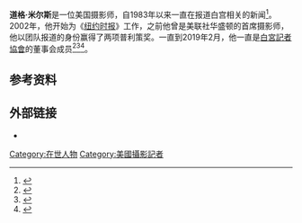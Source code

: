'''道格·米尔斯'''是一位美国摄影师，自1983年以来一直在报道白宫相关的新闻<ref>{{cite web|url=https://www.c-span.org/video/?439710-1/qa-doug-mills|title=Q&A Doug Mills, Jan 15 2018 - Video - C-SPAN.org|website=www.c-span.org}}</ref>。2002年，他开始为《[[纽约时报|纽约时报]]》工作，之前他曾是美联社华盛顿的首席摄影师，他以团队报道的身份赢得了两项普利策奖。一直到2019年2月，他一直是[[白宮記者協會|白宮記者協會]]的董事会成员<ref name="thehillnytimesphotographer">{{cite news|last1=Savransky|first1=Rebecca|title=NY Times photographer: We get more access to Trump than Obama|url=http://thehill.com/homenews/media/373248-ny-times-photographer-we-get-more-access-to-trump-than-obama|accessdate=11 February 2018|work=The Hill|date=2 October 2017}}</ref><ref name="nytimesaphotoofjamescomey">{{cite news|last1=Hiltner|first1=Stephen|title=A Photo of James Comey Takes the Internet by Storm|url=https://www.nytimes.com/2017/06/09/insider/a-photo-of-james-comey-takes-the-internet-by-storm.html|accessdate=11 February 2018|work=The New York Times|date=9 June 2017}}</ref><ref>{{cite web|url=https://www.whca.press/officer/doug-mills/|title=Doug Mills|publisher=}}</ref>。

==参考资料==
{{Reflist}}

==外部链接==
*{{C-SPAN|Doug Mills}}

{{authority control}}

{{DEFAULTSORT:Mills, Doug}}
[[Category:在世人物|Category:在世人物]]
[[Category:美國攝影記者|Category:美國攝影記者]]
{{US-stub}}
